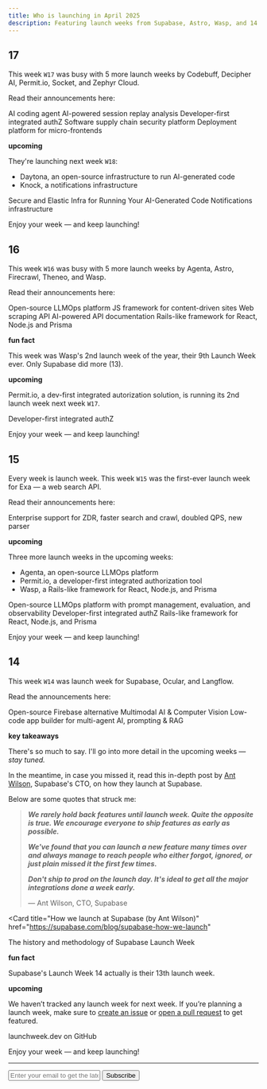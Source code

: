 ```yaml
---
title: Who is launching in April 2025
description: Featuring launch weeks from Supabase, Astro, Wasp, and 14 more developer tools.
---
```


## 17

This week `W17` was busy with 5 more launch weeks by Codebuff, Decipher AI, Permit.io, Socket, and Zephyr Cloud.

Read their announcements here:

  <Card title="Codebuff Launch Week">
    AI coding agent
  </Card>
  <Card title="Decipher AI Launch Week">
    AI-powered session replay analysis
  </Card>
  <Card title="Permit.io CLI Launch Week" href="https://launch.permit.sh/">
    Developer-first integrated authZ
  </Card>
  <Card title="Socket Launch Week" href="https://x.com/search?q=(from%3Asocketsecurity)%20until%3A2025-04-26%20since%3A2025-04-21%20-filter%3Areplies&src=typed_query&f=live">
    Software supply chain security platform
  </Card>
   <Card
    title="Zephyr Cloud Launch Week 3"
  >
    Deployment platform for micro-frontends
  </Card>

**upcoming**

They're launching next week `W18`:

- Daytona, an open-source infrastructure to run AI-generated code 
- Knock, a notifications infrastructure 

<Card title="Daytona Create Launch Week 5" href="https://create.daytona.io/">
  Secure and Elastic Infra for Running Your AI-Generated Code
</Card>
<Card title="Knock Launch Week" href="https://launchweek.knock.app/">
  Notifications infrastructure
</Card>

Enjoy your week — and keep launching!

## 16

This week `W16` was busy with 5 more launch weeks by Agenta, Astro, Firecrawl, Theneo, and Wasp.

Read their announcements here:

  <Card title="Agenta Launch Week" href="https://agenta.ai/launch-week-1">
    Open-source LLMOps platform
  </Card>
  <Card title="Astro 5.7 Launch Week" href="https://x.com/search?q=(from%3Aastrodotbuild)%20Launch%20week%20until%3A2025-04-19%20since%3A2025-04-14%20-filter%3Areplies&src=typed_query&f=live">
    JS framework for content-driven sites
  </Card>
  <Card
    title="Firecrawl Launch Week III"
    href="https://www.firecrawl.dev/launch-week"
  >
    Web scraping API 
  </Card>
  <Card title="Theneo Launch Week 2" href="https://x.com/search?q=(from%3Atheneoapidoc)%20until%3A2025-04-19%20since%3A2025-04-14%20-filter%3Areplies&src=typed_query&f=live">
    AI-powered API documentation
  </Card>
  <Card title="Wasp Launch Week 9" href="https://wasp.sh/blog/2025/04/09/wasp-launch-week-9">
    Rails-like framework for React, Node.js and Prisma
  </Card>

**fun fact**

This week was Wasp's 2nd launch week of the year, their 9th Launch Week ever. Only Supabase did more (13). 

**upcoming**

Permit.io, a dev-first integrated autorization solution, is running its 2nd launch week next week `W17`.

<Card title="Permit.io CLI Launch Week" href="https://launch.permit.sh/">
  Developer-first integrated authZ
</Card>

Enjoy your week — and keep launching!

## 15

Every week is launch week. This week `W15` was the first-ever launch week for Exa — a web search API.

Read their announcements here:

<Card title="Exa Launch Week" href="https://x.com/search?q=(from%3AExaAILabs)%20until%3A2025-04-12%20since%3A2025-04-07%20-filter%3Areplies&src=typed_query&f=live">
  Enterprise support for ZDR, faster search and crawl, doubled QPS, new parser
</Card>

**upcoming**

Three more launch weeks in the upcoming weeks:

- Agenta, an open-source LLMOps platform 
- Permit.io, a developer-first integrated authorization tool 
- Wasp, a Rails-like framework for React, Node.js, and Prisma

<Card title="Agenta Launch Week" href="https://agenta.ai/launch-week-1">
  Open-source LLMOps platform with prompt management, evaluation, and observability
</Card>
<Card title="Permit.io CLI Launch Week" href="https://launch.permit.sh/">
  Developer-first integrated authZ
</Card>
<Card title="Wasp Launch Week 9" href="https://wasp.sh/blog/2025/04/09/wasp-launch-week-9">
  Rails-like framework for React, Node.js, and Prisma
</Card>

Enjoy your week — and keep launching!

## 14

This week `W14` was launch week for Supabase, Ocular, and Langflow.

Read the announcements here:

<Card title="Supabase Launch Week 14" href="https://supabase.com/launch-week">
  Open-source Firebase alternative
</Card>
<Card title="Ocular Launch Week II" href="https://www.useocular.com/launch-weeks/2">
  Multimodal AI & Computer Vision
</Card>
<Card title="Langflow Launch Week" href="https://blog.langflow.org/announcing-langflow-launch-week/">
  Low-code app builder for multi-agent AI, prompting & RAG
</Card>

**key takeaways**

There's so much to say. I'll go into more detail in the upcoming weeks — _stay tuned._

In the meantime, in case you missed it, read this in-depth post by [Ant Wilson](https://x.com/antwilson), Supabase's CTO, on how they launch at Supabase.

Below are some quotes that struck me:

> **_We rarely hold back features until launch week. Quite the opposite is true. We encourage everyone to ship features as early as possible._**
>
> **_We've found that you can launch a new feature many times over and always manage to reach people who either forgot, ignored, or just plain missed it the first few times._**
>
> **_Don't ship to prod on the launch day. It's ideal to get all the major integrations done a week early._**
>
> — Ant Wilson, CTO, Supabase

<Card
  title="How we launch at Supabase (by Ant Wilson)"
  href="https://supabase.com/blog/supabase-how-we-launch"
>
  The history and methodology of Supabase Launch Week
</Card>

**fun fact**

Supabase's Launch Week 14 actually is their 13th launch week.

**upcoming**

We haven’t tracked any launch week for next week. If you’re planning a launch week, make sure to [create an issue](https://github.com/supabase-community/launchweek.dev/issues) or [open a pull request](https://github.com/supabase-community/launchweek.dev/pulls) to get featured.

<Card title="supabase-community/launchweek.dev" href="https://git.new/lw">
  launchweek.dev on GitHub
</Card>

Enjoy your week — and keep launching!

---

<form
  action="https://buttondown.com/api/emails/embed-subscribe/launchweek.dev"
  method="post"
  target="popupwindow"
  onsubmit="window.open('https://buttondown.com/launchweek.dev', 'popupwindow')"
  class="embeddable-buttondown-form"
>
  <input
    type="email"
    name="email"
    placeholder="Enter your email to get the latest updates"
    id="bd-email"
  />
  <input type="submit" value="Subscribe" />
</form>

